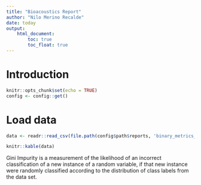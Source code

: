 ```yaml
---
title: "Bioacoustics Report"
author: "Nilo Merino Recalde"
date: today
output: 
    html_document:
        toc: true
        toc_float: true
---
```



# Introduction

```r

knitr::opts_chunk$set(echo = TRUE)
config <- config::get()
```



# Load data

```r

data <- readr::read_csv(file.path(config$path$reports, 'binary_metrics_summary.csv'))

```

<!-- print data as nice table -->
```r
knitr::kable(data)
```


Gini Impurity is a measurement of the likelihood of an incorrect classification of a new instance of a random variable, if that new instance were randomly classified according to the distribution of class labels from the data set.